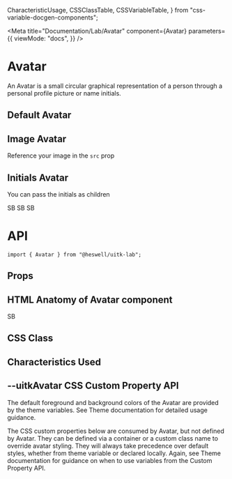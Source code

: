   CharacteristicUsage,
  CSSClassTable,
  CSSVariableTable,
} from "css-variable-docgen-components";

<Meta
  title="Documentation/Lab/Avatar"
  component={Avatar}
  parameters={{
    viewMode: "docs",
  }}
/>

# Avatar

An Avatar is a small circular graphical representation of a person through a personal profile picture or name initials.

## Default Avatar

<Canvas>
  <Story name="Default Avatar" decorators={[withFlexGap]}>
    <Avatar size="small" />
    <Avatar size="medium" />
    <Avatar size="large" />
  </Story>
</Canvas>

## Image Avatar

Reference your image in the `src` prop

<Canvas>
  <Story name="Image Avatar" decorators={[withFlexGap]}>
    <Avatar alt="Logo" size="small" src="/docs/assets/placeholder.svg" />
    <Avatar alt="Logo" size="medium" src="/docs/assets/placeholder.svg" />
    <Avatar alt="Logo" size="large" src="/docs/assets/placeholder.svg" />
  </Story>
</Canvas>

## Initials Avatar

You can pass the initials as children

<Canvas>
  <Story name="Initials Avatar" decorators={[withFlexGap]}>
    <Avatar size="small">SB</Avatar>
    <Avatar size="medium">SB</Avatar>
    <Avatar size="large">SB</Avatar>
  </Story>
</Canvas>

# API

```
import { Avatar } from "@heswell/uitk-lab";
```

## Props

<ArgsTable of={Avatar} />

## HTML Anatomy of Avatar component

<Canvas>
  <ComponentAnatomy showLegend>
    <Avatar size="large" />
  </ComponentAnatomy>
  <ComponentAnatomy showLegend>
    <Avatar size="large" alt="Logo" src="/docs/assets/placeholder.svg" />
  </ComponentAnatomy>
  <ComponentAnatomy showLegend>
    <Avatar size="large">SB</Avatar>
  </ComponentAnatomy>
</Canvas>

## CSS Class

<CSSClassTable of={Avatar} />

## Characteristics Used

<CharacteristicUsage of={Avatar} />

## --uitkAvatar CSS Custom Property API

The default foreground and background colors of the Avatar are provided by the theme variables. See Theme documentation for detailed usage guidance.

The CSS custom properties below are consumed by Avatar, but not defined by Avatar. They can be defined via a container or
a custom class name to override avatar styling. They will always take precedence over default styles, whether from theme variable
or declared locally. Again, see Theme documentation for guidance on when to use variables from the Custom Property API.

<CSSVariableTable of={Avatar} />
